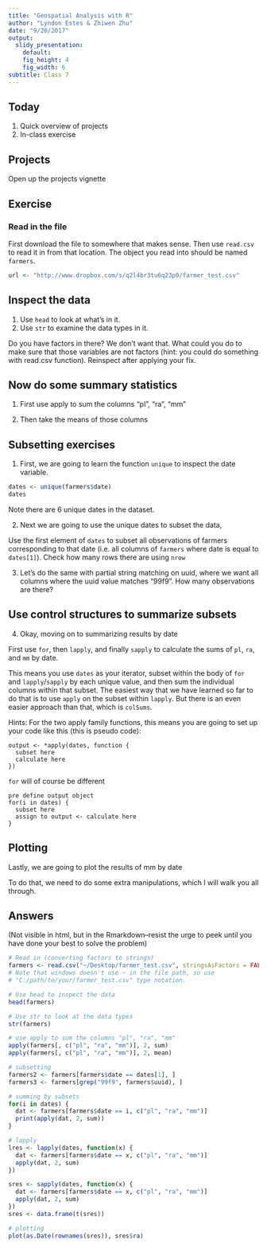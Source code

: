 ```yaml
---
title: "Geospatial Analysis with R"
author: "Lyndon Estes & Zhiwen Zhu"
date: "9/20/2017"
output:
  slidy_presentation: 
    default:
    fig_height: 4
    fig_width: 6
subtitle: Class 7
---
```


## Today

1. Quick overview of projects
2. In-class exercise

## Projects

Open up the projects vignette

## Exercise

### Read in the file 

First download the file to somewhere that makes sense. Then use `read.csv` to read it in from that location. The object you read into should be named `farmers`. 

```r
url <- "http://www.dropbox.com/s/q2l4br3tu6q23p0/farmer_test.csv"
```

## Inspect the data

1. Use `head` to look at what's in it. 
2. Use `str` to examine the data types in it. 

Do you have factors in there?  We don't want that. What could you do to make sure that those variables are not factors (hint: you could do something with read.csv function). Reinspect after applying your fix.

## Now do some summary statistics

1. First use apply to sum the columns "pl", "ra", "mm"

2. Then take the means of those columns

## Subsetting exercises 

1. First, we are going to learn the function `unique` to inspect the date variable. 

```r
dates <- unique(farmers$date)
dates
```
Note there are 6 unique dates in the dataset. 

2. Next we are going to use the unique dates to subset the data, 

Use the first element of `dates` to subset all observations of farmers corresponding to that date (i.e. all columns of `farmers` where date is equal to `dates[1]`). Check how many rows there are using `nrow`

3. Let's do the same with partial string matching on uuid, where we want all columns where the uuid value matches "99f9". How many observations are there? 

## Use control structures to summarize subsets

4. Okay, moving on to summarizing results by date

First use `for`, then `lapply`, and finally `sapply` to calculate the sums of `pl`, `ra`, and `mm` by date. 

This means you use `dates` as your iterator, subset within the body of `for` and `lapply`/`sapply` by each unique value, and then sum the individual columns within that subset. The easiest way that we have learned so far to do that is to use `apply` on the subset within `lapply`. But there is an even easier approach than that, which is `colSums`. 

Hints: 
For the two apply family functions, this means you are going to set up your code like this (this is pseudo code):

```
output <- *apply(dates, function {
  subset here 
  calculate here
})
```

`for` will of course be different
```
pre define output object
for(i in dates) {
  subset here
  assign to output <- calculate here
}
```

## Plotting 

Lastly, we are going to plot the results of mm by date

To do that, we need to do some extra manipulations, which I will walk you all through. 


## Answers

(Not visible in html, but in the Rmarkdown--resist the urge to peek until you have done your best to solve the problem)
```r
# Read in (converting factors to strings)
farmers <- read.csv("~/Desktop/farmer_test.csv", stringsAsFactors = FALSE)
# Note that windows doesn't use ~ in the file path, so use
# "C:/path/to/your/farmer_test.csv" type notation.

# Use head to inspect the data
head(farmers)

# Use str to look at the data types
str(farmers)

# use apply to sum the columns "pl", "ra", "mm"
apply(farmers[, c("pl", "ra", "mm")], 2, sum)
apply(farmers[, c("pl", "ra", "mm")], 2, mean)

# subsetting
farmers2 <- farmers[farmers$date == dates[1], ]
farmers3 <- farmers[grep("99f9", farmers$uuid), ]

# summing by subsets
for(i in dates) {
  dat <- farmers[farmers$date == i, c("pl", "ra", "mm")]
  print(apply(dat, 2, sum))
}

# lapply
lres <- lapply(dates, function(x) {
  dat <- farmers[farmers$date == x, c("pl", "ra", "mm")]
  apply(dat, 2, sum)
})

sres <- sapply(dates, function(x) {
  dat <- farmers[farmers$date == x, c("pl", "ra", "mm")]
  apply(dat, 2, sum)
})
sres <- data.frame(t(sres))

# plotting
plot(as.Date(rownames(sres)), sres$ra)

```

